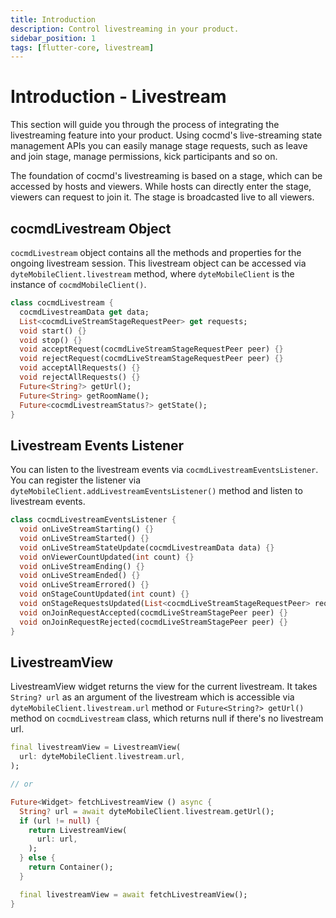 ```yaml
---
title: Introduction
description: Control livestreaming in your product.
sidebar_position: 1
tags: [flutter-core, livestream]
---
```


# Introduction - Livestream

This section will guide you through the process of integrating the livestreaming feature into your product. Using cocmd's live-streaming state management APIs you can easily manage stage requests, such as leave and join stage, manage permissions, kick participants and so on.

The foundation of cocmd's livestreaming is based on a stage, which can be accessed by hosts and viewers. While hosts can directly enter the stage, viewers can request to join it. The stage is broadcasted live to all viewers.

## cocmdLivestream Object

`cocmdLivestream` object contains all the methods and properties for the ongoing livestream session. This livestream object can be accessed via `dyteMobileClient.livestream` method, where `dyteMobileClient` is the instance of `cocmdMobileClient()`.

```dart
class cocmdLivestream {
  cocmdLivestreamData get data;
  List<cocmdLiveStreamStageRequestPeer> get requests;
  void start() {}
  void stop() {}
  void acceptRequest(cocmdLiveStreamStageRequestPeer peer) {}
  void rejectRequest(cocmdLiveStreamStageRequestPeer peer) {}
  void acceptAllRequests() {}
  void rejectAllRequests() {}
  Future<String?> getUrl();
  Future<String> getRoomName();
  Future<cocmdLivestreamStatus?> getState();
}

```

## Livestream Events Listener

You can listen to the livestream events via `cocmdLivestreamEventsListener`. You can register the listener via `dyteMobileClient.addLivestreamEventsListener()` method and listen to livestream events.

```dart
class cocmdLivestreamEventsListener {
  void onLiveStreamStarting() {}
  void onLiveStreamStarted() {}
  void onLiveStreamStateUpdate(cocmdLivestreamData data) {}
  void onViewerCountUpdated(int count) {}
  void onLiveStreamEnding() {}
  void onLiveStreamEnded() {}
  void onLiveStreamErrored() {}
  void onStageCountUpdated(int count) {}
  void onStageRequestsUpdated(List<cocmdLiveStreamStageRequestPeer> requests) {}
  void onJoinRequestAccepted(cocmdLiveStreamStagePeer peer) {}
  void onJoinRequestRejected(cocmdLiveStreamStagePeer peer) {}
}
```

## LivestreamView

LivestreamView widget returns the view for the current livestream. It takes `String? url` as an argument of the livestream which is accessible via `dyteMobileClient.livestream.url` method or `Future<String?> getUrl()` method on `cocmdLivestream` class, which returns null if there's no livestream url.

```dart
final livestreamView = LivestreamView(
  url: dyteMobileClient.livestream.url,
);

// or

Future<Widget> fetchLivestreamView () async {
  String? url = await dyteMobileClient.livestream.getUrl();
  if (url != null) {
    return LivestreamView(
      url: url,
    );
  } else {
    return Container();
  }

  final livestreamView = await fetchLivestreamView();
}
```

